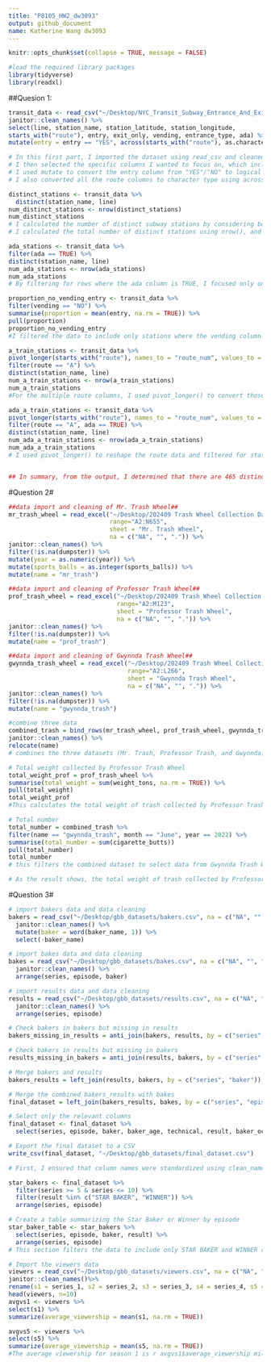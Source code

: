 ```yaml
---
title: "P8105_HW2_dw3093"
output: github_document
name: Katherine Wang dw3093
---
```

```r
knitr::opts_chunk$set(collapse = TRUE, message = FALSE)
```

```r
#load the required library packages
library(tidyverse)
library(readxl)
```

##Quesion 1:
```r
transit_data <- read_csv("~/Desktop/NYC_Transit_Subway_Entrance_And_Exit_Data.csv") %>%
janitor::clean_names() %>%
select(line, station_name, station_latitude, station_longitude, 
starts_with("route"), entry, exit_only, vending, entrance_type, ada) %>%
mutate(entry = entry == "YES", across(starts_with("route"), as.character) )

# In this first part, I imported the dataset using read_csv and cleaned the column names with janitor::clean_names(). 
# I then selected the specific columns I wanted to focus on, which included station attributes like the subway line, station name, latitude/longitude, routes, entry, vending, and ADA compliance. 
# I used mutate to convert the entry column from "YES"/"NO" to logical TRUE/FALSE, which will make it easier to analyze entry access later. 
# I also converted all the route columns to character type using across(starts_with("route"), as.character).
```
```r
distinct_stations <- transit_data %>%
  distinct(station_name, line)
num_distinct_stations <- nrow(distinct_stations)
num_distinct_stations
# I calculated the number of distinct subway stations by considering both the station name and the line. Some stations (like "125th St") appear on multiple lines, so I used the distinct() function on both station_name and line to treat each combination as a unique station.
# I calculated the total number of distinct stations using nrow(), and the result was 465.
```
```r
ada_stations <- transit_data %>%
filter(ada == TRUE) %>%
distinct(station_name, line)
num_ada_stations <- nrow(ada_stations)
num_ada_stations
# By filtering for rows where the ada column is TRUE, I focused only on the stations that meet ADA accessibility standards. After ensuring each station is unique by using distinct(), I counted the number of ADA-compliant stations using nrow(), which gave me a total of 84 ADA-compliant stations.
```
```r
proportion_no_vending_entry <- transit_data %>%
filter(vending == "NO") %>%
summarise(proportion = mean(entry, na.rm = TRUE)) %>%
pull(proportion)
proportion_no_vending_entry
#I filtered the data to include only stations where the vending column is "NO". Then, I calculated the mean of the entry column (which contains TRUE/FALSE values) to determine the proportion of stations without vending machines that allow entry. The result means 0.3770492 (37.70%) of stations without vending machines still allow entry.
```
```r
a_train_stations <- transit_data %>%
pivot_longer(starts_with("route"), names_to = "route_num", values_to = "route") %>%
filter(route == "A") %>%
distinct(station_name, line)
num_a_train_stations <- nrow(a_train_stations)
num_a_train_stations
#For the multiple route columns, I used pivot_longer() to convert those wide-format route columns into long format. This allowed me to filter for only those rows where the route is "A". After ensuring that stations serving the A train are distinct by using distinct(), I counted how many unique stations serve the A train. The result was 60 stations.
```


```r
ada_a_train_stations <- transit_data %>%
pivot_longer(starts_with("route"), names_to = "route_num", values_to = "route") %>%
filter(route == "A", ada == TRUE) %>%
distinct(station_name, line)
num_ada_a_train_stations <- nrow(ada_a_train_stations)
num_ada_a_train_stations
# I used pivot_longer() to reshape the route data and filtered for stations serving the A train (route == "A") and that are ADA compliant (ada == TRUE). I ensured each station is distinct by using distinct() on the station name and line, and then I counted how many unique ADA-compliant stations serve the A train. The result was 17 stations.


## In summary, from the output, I determined that there are 465 distinct subway stations, 84 of which are ADA compliant. Approximately 37.7% of entrances without vending machines still allow entry. I also found that 60 stations serve the A train, and out of those, 17 are ADA compliant.
```


#Question 2#
```r
##data import and cleaning of Mr. Trash Wheel##
mr_trash_wheel = read_excel("~/Desktop/202409 Trash Wheel Collection Data.xlsx", 
                            range="A2:N655", 
                            sheet = "Mr. Trash Wheel", 
                            na = c("NA", "", ".")) %>% 
janitor::clean_names() %>% 
filter(!is.na(dumpster)) %>% 
mutate(year = as.numeric(year)) %>% 
mutate(sports_balls = as.integer(sports_balls)) %>%
mutate(name = "mr_trash") 

##data import and cleaning of Professor Trash Wheel##
prof_trash_wheel = read_excel("~/Desktop/202409 Trash Wheel Collection Data.xlsx", 
                              range="A2:M123", 
                              sheet = "Professor Trash Wheel", 
                              na = c("NA", "", ".")) %>%
janitor::clean_names() %>%
filter(!is.na(dumpster)) %>%
mutate(name = "prof_trash")

##data import and cleaning of Gwynnda Trash Wheel##
gwynnda_trash_wheel = read_excel("~/Desktop/202409 Trash Wheel Collection Data.xlsx", 
                                 range="A2:L266", 
                                 sheet = "Gwynnda Trash Wheel", 
                                 na = c("NA", "", ".")) %>%
janitor::clean_names() %>%
filter(!is.na(dumpster)) %>%
mutate(name = "gwynnda_trash")

#combine three data
combined_trash = bind_rows(mr_trash_wheel, prof_trash_wheel, gwynnda_trash_wheel) %>%
janitor::clean_names() %>% 
relocate(name)
# combines the three datasets (Mr. Trash, Professor Trash, and Gwynnda) into one using bind_rows(), combined dataset with 1,033 rows and 15 columns is created, containing all the information from the three Trash Wheel datasets.

# Total weight collected by Professor Trash Wheel
total_weight_prof = prof_trash_wheel %>%
summarise(total_weight = sum(weight_tons, na.rm = TRUE)) %>%
pull(total_weight)
total_weight_prof
#This calculates the total weight of trash collected by Professor Trash Wheel by summing the weight_tons column. The na.rm = TRUE argument removes missing values before summing. The total weight collected by Professor Trash Wheel is 246.74 tons.

# Total number 
total_number = combined_trash %>% 
filter(name == "gwynnda_trash", month == "June", year == 2022) %>% 
summarise(total_number = sum(cigarette_butts))
pull(total_number)
total_number
# this filters the combined dataset to select data from Gwynnda Trash Wheel in June 2022 and then calculates the total number of cigarette butts by summing the cigarette_butts column, and the total number of cigarette butts collected by Gwynnda in June 2022 is 18,120.

# As the result shows, the total weight of trash collected by Professor Trash Wheel is r total_weight_prof tons (246.74 tons). Additionally, the total number of cigarette butts collected by Gwynnda Trash Wheel in June 2022 is r total_number (18,120).
```
#Question 3#
```r
# import bakers data and data cleaning
bakers = read_csv("~/Desktop/gbb_datasets/bakers.csv", na = c("NA", "", ".")) %>%
  janitor::clean_names() %>% 
  mutate(baker = word(baker_name, 1)) %>%
  select(-baker_name)

# import bakes data and data cleaning
bakes = read_csv("~/Desktop/gbb_datasets/bakes.csv", na = c("NA", "", ".")) %>% 
  janitor::clean_names() %>%
  arrange(series, episode, baker)

# import results data and data cleaning
results = read_csv("~/Desktop/gbb_datasets/results.csv", na = c("NA", "", "."), skip = 2) %>% 
  janitor::clean_names() %>%
  arrange(series, episode)

# Check bakers in bakers but missing in results
bakers_missing_in_results = anti_join(bakers, results, by = c("series","baker"))

# Check bakers in results but missing in bakers
results_missing_in_bakers = anti_join(results, bakers, by = c("series", "baker"))

# Merge bakers and results
bakers_results = left_join(results, bakers, by = c("series", "baker"))

# Merge the combined bakers_results with bakes
final_dataset = left_join(bakers_results, bakes, by = c("series", "episode", "baker"))

# Select only the relevant columns
final_dataset <- final_dataset %>%
  select(series, episode, baker, baker_age, technical, result, baker_occupation, hometown, signature_bake, show_stopper)

# Export the final dataset to a CSV
write_csv(final_dataset, "~/Desktop/gbb_datasets/final_dataset.csv")

# First, I ensured that column names were standardized using clean_names(). For the bakers.csv dataset, I extracted only the first name of each contestant using mutate(baker = word(baker_name, 1)) and removed the original baker_name column. To check for missing or unmatched data between the datasets, I utilized anti_join() to identify any bakers missing from the results.csv file or vice versa. I then merged the datasets using left_join(), starting by combining the bakers.csv and results.csv datasets, followed by merging this combined dataset with bakes.csv. In the final dataset, I combined all three sources of data into a single dataset, containing 1,136 observations and 10 columns. 

star_bakers <- final_dataset %>%
  filter(series >= 5 & series <= 10) %>%
  filter(result %in% c("STAR BAKER", "WINNER")) %>%
  arrange(series, episode)

# Create a table summarizing the Star Baker or Winner by episode
star_baker_table <- star_bakers %>%
  select(series, episode, baker, result) %>%
  arrange(series, episode)
# This section filters the data to include only STAR BAKER and WINNER results from Seasons 5 to 10. An interesting observation is that in season 10, David won the final episode and was crowned the overall winner, despite not being a Star Baker in any previous episode. Winners like Nadiya (season 6), Candice (season 7), and Rahul (season 9) won multiple Star Baker titles throughout the competition before winning the final.

# Import the viewers data
viewers = read_csv("~/Desktop/gbb_datasets/viewers.csv", na = c("NA", "", ".")) %>%
janitor::clean_names()%>%
rename(s1 = series_1, s2 = series_2, s3 = series_3, s4 = series_4, s5 = series_5, s6 = series_6, s7 = series_7, s8 = series_8, s9 = series_9, s10 = series_10) %>% 
head(viewers, n=10)
avgvs1 <- viewers %>%
select(s1) %>%
summarize(average_viewership = mean(s1, na.rm = TRUE))

avgvs5 <- viewers %>%
select(s5) %>%
summarize(average_viewership = mean(s5, na.rm = TRUE))
#The average viewership for season 1 is r avgvs1$average_viewership million viewers (with a result of 2.77). The average viewership for season 5 is higher at r avgvs5$average_viewership million viewers (with a result of 510.0393). 
```